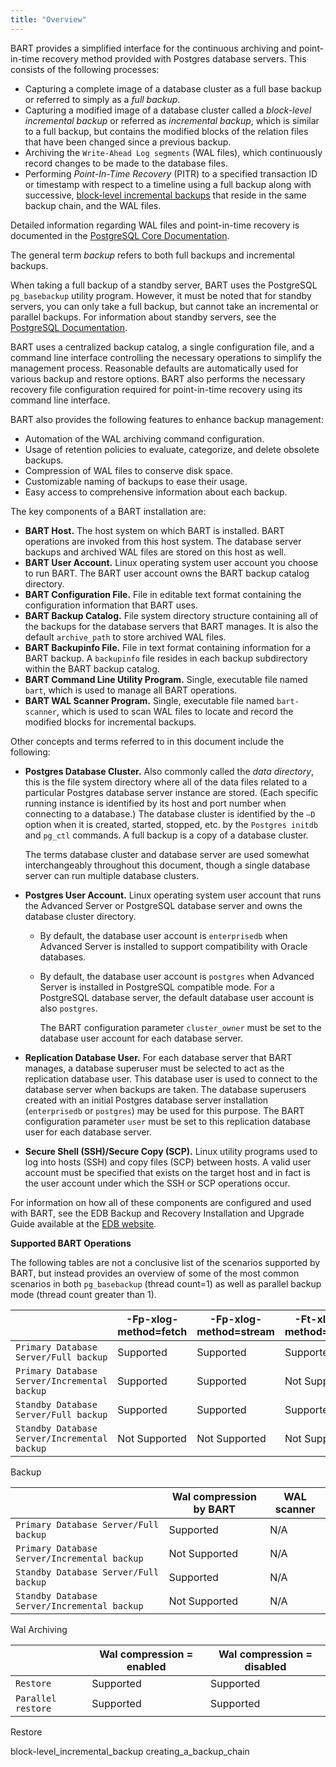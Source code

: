 ```yaml
---
title: "Overview"
---
```


<div id="overview" class="registered_link"></div>

BART provides a simplified interface for the continuous archiving and point-in-time recovery method provided with Postgres database servers. This consists of the following processes:

-   Capturing a complete image of a database cluster as a full base backup or referred to simply as a *full backup*.
-   Capturing a modified image of a database cluster called a *block-level incremental backup* or referred as *incremental backup*, which is similar to a full backup, but contains the modified blocks of the relation files that have been changed since a previous backup.
-   Archiving the `Write-Ahead Log segments` (WAL files), which continuously record changes to be made to the database files.
-   Performing *Point-In-Time Recovery* (PITR) to a specified transaction ID or timestamp with respect to a timeline using a full backup along with successive, [block-level incremental backups](01_block-level_incremental_backup/#block-level_incremental_backup) that reside in the same backup chain, and the WAL files.

Detailed information regarding WAL files and point-in-time recovery is documented in the [PostgreSQL Core Documentation](https://www.postgresql.org/docs/current/static/continuous-archiving.html).

The general term *backup* refers to both full backups and incremental backups.

When taking a full backup of a standby server, BART uses the PostgreSQL `pg_basebackup` utility program. However, it must be noted that for standby servers, you can only take a full backup, but cannot take an incremental or parallel backups. For information about standby servers, see the [PostgreSQL Documentation](https://www.postgresql.org/docs/current/static/high-availability.html).

BART uses a centralized backup catalog, a single configuration file, and a command line interface controlling the necessary operations to simplify the management process. Reasonable defaults are automatically used for various backup and restore options. BART also performs the necessary recovery file configuration required for point-in-time recovery using its command line interface.

BART also provides the following features to enhance backup management:

-   Automation of the WAL archiving command configuration.
-   Usage of retention policies to evaluate, categorize, and delete obsolete backups.
-   Compression of WAL files to conserve disk space.
-   Customizable naming of backups to ease their usage.
-   Easy access to comprehensive information about each backup.

The key components of a BART installation are:

-   **BART Host.** The host system on which BART is installed. BART operations are invoked from this host system. The database server backups and archived WAL files are stored on this host as well.
-   **BART User Account.** Linux operating system user account you choose to run BART. The BART user account owns the BART backup catalog directory.
-   **BART Configuration File.** File in editable text format containing the configuration information that BART uses.
-   **BART Backup Catalog.** File system directory structure containing all of the backups for the database servers that BART manages. It is also the default `archive_path` to store archived WAL files.
-   **BART Backupinfo File.** File in text format containing information for a BART backup. A `backupinfo` file resides in each backup subdirectory within the BART backup catalog.
-   **BART Command Line Utility Program.** Single, executable file named `bart`, which is used to manage all BART operations.
-   **BART WAL Scanner Program.** Single, executable file named `bart-scanner`, which is used to scan WAL files to locate and record the modified blocks for incremental backups.

Other concepts and terms referred to in this document include the following:

-   **Postgres Database Cluster.** Also commonly called the *data directory*, this is the file system directory where all of the data files related to a particular Postgres database server instance are stored. (Each specific running instance is identified by its host and port number when connecting to a database.) The database cluster is identified by the `–D` option when it is created, started, stopped, etc. by the `Postgres initdb` and `pg_ctl` commands. A full backup is a copy of a database cluster.

    The terms database cluster and database server are used somewhat interchangeably throughout this document, though a single database server can run multiple database clusters.

-   **Postgres User Account.** Linux operating system user account that runs the Advanced Server or PostgreSQL database server and owns the database cluster directory.

    -   By default, the database user account is `enterprisedb` when Advanced Server is installed to support compatibility with Oracle databases.

    -   By default, the database user account is `postgres` when Advanced Server is installed in PostgreSQL compatible mode. For a PostgreSQL database server, the default database user account is also `postgres`.

        The BART configuration parameter `cluster_owner` must be set to the database user account for each database server.

-   **Replication Database User.** For each database server that BART manages, a database superuser must be selected to act as the replication database user. This database user is used to connect to the database server when backups are taken. The database superusers created with an initial Postgres database server installation (`enterprisedb` or `postgres`) may be used for this purpose. The BART configuration parameter `user` must be set to this replication database user for each database server.

-   **Secure Shell (SSH)/Secure Copy (SCP).** Linux utility programs used to log into hosts (SSH) and copy files (SCP) between hosts. A valid user account must be specified that exists on the target host and in fact is the user account under which the SSH or SCP operations occur.

For information on how all of these components are configured and used with BART, see the EDB Backup and Recovery Installation and Upgrade Guide available at the [EDB website](/bart/latest/bart_inst/).

**Supported BART Operations**

The following tables are not a conclusive list of the scenarios supported by BART, but instead provides an overview of some of the most common scenarios in both `pg_basebackup` (thread count=1) as well as parallel backup mode (thread count greater than 1).

|                                              | -Fp-xlog-method=fetch | -Fp-xlog-method=stream | -Ft-xlog-method=fetch | -Ft-xlog-method=stream |
| -------------------------------------------- | --------------------- | ---------------------- | --------------------- | ---------------------- |
| `Primary Database Server/Full backup`        | Supported             | Supported              | Supported             | Supported              |
| `Primary Database Server/Incremental backup` | Supported             | Supported              | Not Supported         | Not Supported          |
| `Standby Database Server/Full backup`        | Supported             | Supported              | Supported             | Supported              |
| `Standby Database Server/Incremental backup` | Not Supported         | Not Supported          | Not Supported         | Not Supported          |

Backup

|                                              | Wal compression by BART | WAL scanner |
| -------------------------------------------- | ----------------------- | ----------- |
| `Primary Database Server/Full backup`        | Supported               | N/A         |
| `Primary Database Server/Incremental backup` | Not Supported           | N/A         |
| `Standby Database Server/Full backup`        | Supported               | N/A         |
| `Standby Database Server/Incremental backup` | Not Supported           | N/A         |

Wal Archiving

|                    | Wal compression = enabled | Wal compression = disabled |
| ------------------ | ------------------------- | -------------------------- |
| `Restore`          | Supported                 | Supported                  |
| `Parallel restore` | Supported                 | Supported                  |

Restore

<div class="toctree" maxdepth="3">

block-level_incremental_backup creating_a_backup_chain

</div>
